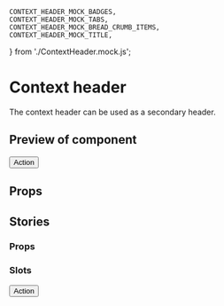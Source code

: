 
	CONTEXT_HEADER_MOCK_BADGES,
	CONTEXT_HEADER_MOCK_TABS,
	CONTEXT_HEADER_MOCK_BREAD_CRUMB_ITEMS,
	CONTEXT_HEADER_MOCK_TITLE,
} from './ContextHeader.mock.js';

<Meta title="ContextHeader" component={ContextHeader} />

# Context header

The context header can be used as a secondary header.

## Preview of component

<Preview>
	<Story name='Base'>
		<ContextHeader tabs={CONTEXT_HEADER_MOCK_TABS} badges={CONTEXT_HEADER_MOCK_BADGES} title={CONTEXT_HEADER_MOCK_TITLE}>
			<ContextHeaderTopSection>
				<Breadcrumbs items={CONTEXT_HEADER_MOCK_BREAD_CRUMB_ITEMS}/>
			</ContextHeaderTopSection>
			<ContextHeaderActionsSection>
				<Button>Action</Button>
			</ContextHeaderActionsSection>
		</ContextHeader>
	</Story>
</Preview>

## Props

<Props of={ContextHeader} />

## Stories

### Props

<Preview isColumn>
	<Story name="title">
		<ContextHeader title={CONTEXT_HEADER_MOCK_TITLE} />
	</Story>
	<Story name="title with badge">
		<ContextHeader title={CONTEXT_HEADER_MOCK_TITLE} badges={CONTEXT_HEADER_MOCK_BADGES} />
	</Story>
	<Story name="title with tabs">
		<ContextHeader title={CONTEXT_HEADER_MOCK_TITLE} tabs={CONTEXT_HEADER_MOCK_TABS} />
	</Story>
</Preview>

### Slots

<Preview isColumn>
	<Story name="top section">
		<ContextHeader title={CONTEXT_HEADER_MOCK_TITLE}>
			<ContextHeaderTopSection>
				<Breadcrumbs items={CONTEXT_HEADER_MOCK_BREAD_CRUMB_ITEMS}/>
			</ContextHeaderTopSection>
		</ContextHeader>
	</Story>
	<Story name="action section">
		<ContextHeader title={CONTEXT_HEADER_MOCK_TITLE}>
			<ContextHeaderActionsSection>
				<Button>Action</Button>
			</ContextHeaderActionsSection>
		</ContextHeader>
	</Story>
</Preview>
